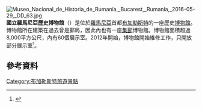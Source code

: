 [[File:Museo_Nacional_de_Historia_de_Rumanía,_Bucarest,_Rumanía,_2016-05-29,_DD_63.jpg|thumb]]
'''國立羅馬尼亞歷史博物館'''（{{lang-ro|Muzeul Național de Istorie a României}}）是位於[[羅馬尼亞|羅馬尼亞]]首都[[布加勒斯特|布加勒斯特]]的一座歷史[[博物館|博物館]]。博物館所在建築在過去曾是郵局，因此內也有一座[[集郵|集郵]]博物館。博物館面積超過8,000平方公尺，內有60個展示室。2012年開始，博物館開始維修工作，只開放部分展示室<ref>{{Cite web |url=http://www.mnir.ro/index.php/muzeul-national-de-istorie-a-romaniei/ |title=Despre Muzeul Naţional de Istorie a României |accessdate=2015-01-08 |archive-date=2014-12-05 |archive-url=https://web.archive.org/web/20141205151510/http://www.mnir.ro/index.php/muzeul-national-de-istorie-a-romaniei/ |dead-url=no }}</ref>。
==參考資料==
<references/>
{{coord|44|25|53.51|N|26|5|50.01|E|display=title}}
[[Category:布加勒斯特旅遊景點|Category:布加勒斯特旅遊景點]]